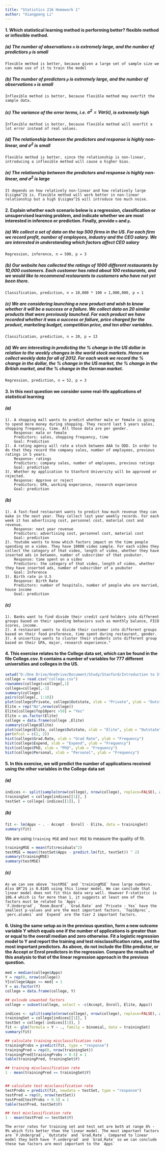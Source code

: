 ```yaml
---
title: "Statistics 216 Homework 1"
author: "Xiangpeng Li"
---
```


#### 1. Which statistical learning method is performing better? flexible method or inflexible method.
##### (a) The number of observations `n` is extremely large, and the number of predictiors `p` is small  
    Flexible method is better, because given a large set of sample size we can make use of it to train the model

##### (b) The number of predictors `p` is extremely large, and the number of observations `n` is small  
    Inflexible method is better, because flexible method may overfit the sample data.

##### (c) The variance of the error terms, i.e. $\sigma^2 = Var(\epsilon)$, is extremely high  
    Inflexible method is better, because flexible method will overfit a lot error instead of real values.

##### (d) The relationship between the predictors and response is highly non-linear, and $\sigma^2$ is small  
    Flexible method is better, since the relationship is non-linear, introducing a inflexible method will cause a higher bias.

##### (e) The relationship between the predictors and response is highly non-linear, and $\sigma^2$ is large  
    It depends on how relatively non-linear and how relatively large $\sigma^2$ is. Flexible method will work better in non-linear relationship but a high $\sigma^2$ will introduce too much noise.
    
    
    
#### 2. Explain whether each scenario below is a regression, classification or unsupervised learning problem, and indicate whether we are most interested in inference or prediction. Finally, provide `n` and `p`.
##### (a) We collect a set of data on the top 500 firms in the US. For each firm we record profit, number of employees, industry and the CEO salary. We are interested in understanding which factors affect CEO salary
    Regression, inference, n = 500, p = 3  
    
##### (b) Our website has collected the ratings of 1000 different restaurants by 10,000 customers. Each customer has rated about 100 restaurants, and we would like to recommend restaurants to customers who have not yet been there.  
    Classification, prediction, n = 10,000 * 100 = 1,000,000, p = 1  
    
##### (c) We are considering launching a new product and wish to know whether it will be a success or a failure. We collect data on 20 similar products that were previously launched. For each product we have recorded whether it was a success or failure, price charged for the product, marketing budget, competition price, and ten other variables.  
    Classification, prediction, n = 20, p = 13  
    
##### (d) We are interesting in predicting the % change in the US dollar in relation to the weekly changes in the world stock markets. Hence we collect weekly data for all of 2012. For each week we record the % change in the dollar, the % change in the US market, the % change in the British market, and the % change in the German market. 
    Regression, prediction, n = 52, p = 3
    

#### 3. In this next question we consider some real-life applications of statistical learning
##### (a) 
    1). A shopping mall wants to predict whether male or female is going to spend more money during shopping. They record last 5 years sales, shopping frequency, time. All those data are per gender.
        Response: male or female  
        Predictors: sales, shopping frequency, time  
        Goal: Prediction  
    2). A rating agency will rate a stock between AAA to DDD. In order to do that they record the company sales, number of employees, previous ratings in 5 years. 
        Response: ratings  
        Predictors: company sales, number of employees, previous ratings  
        Goal: prediction  
    3). Whether my application to Stanford University will be approved or rejected. 
        Response: Approve or reject  
        Predictors: GPA, working experience, research experience  
        Goal: prediction  
##### (b) 
    1). A fast-food restaurant wants to predict how much revenue they can make in the next year. They collect last year weekly records. For each week it has advertising cost, personnel cost, material cost and revenue.  
        Response: next year revenue  
        Predictors: advertising cost, personnel cost, material cost  
        Goal: prediction  
    2). Youtube wants to know which factors impact on the time people spending on a video. They have 10000 video sample. For each video they collect the category of that video, length of video, whether they have inserted ads in between, number of subscriber of that youbuter.   
        Response: time spent on a video  
        Predictors: the category of that video, length of video, whether they have inserted ads, number of subscriber of a youbuter  
        Goal: Inference  
    3). Birth rate in U.S  
        Response: Birth Rate  
        Predictors: number of hospitals, number of people who are married, house income  
        Goal: prediction
##### (c) 
    1). Banks want to find divide their credit card holders into different groups based on their spending behaviors such as monthly balance, FICO scores, income.  
    2). A restaurant wants to divide their customer into different groups based on their food preference, time spent during restaurant, gender.  
    3). A univertisy wants to cluster their students into different group based on their GPA, major, research experience." 

#### 4. This exercise relates to the College data set, which can be found in the file College.csv. It contains a number of variables for 777 different universities and colleges in the US.
```r
setwd("D:/One Drive/OneDrive/Document/Study/Stanford/Introduction to Statistical Learning/homework/hw1")
college = read.csv("college.csv")
rownames(college)=college[,1]
college=college[,-1]
summary(college)
pairs(college[, 1:10])
plot(college$Private, college$Outstate, xlab = "Private", ylab = "Outstate")
Elite = rep("No",nrow(college))
Elite[college$Top10perc >50] = "Yes"
Elite = as.factor(Elite)
college = data.frame(college ,Elite)
summary(college$Elite)
plot(college$Elite, college$Outstate, xlab = "Elite", ylab = "Outstate")
par(mfcol = c(2, 2))
hist(college$Grad.Rate, xlab = "Grad Rate", ylab = "Frequency")
hist(college$Expend, xlab = "Expend", ylab = "Frequency")
hist(college$PhD, xlab = "PhD", ylab = "Frequency")
hist(college$Personal, xlab = "Personal", ylab = "Frequency")
```  




#### 5. In this exercise, we will predict the number of applications received using the other variables in the College data set 
##### (a)

```r
indices <- split(sample(nrow(college), nrow(college), replace=FALSE), as.factor(1:2))
trainingSet = college[indices[[1]], ]
testSet = college[-indices[[1]], ]
```

##### (b)
```r
fit <- lm(Apps ~ . - Accept - Enroll - Elite, data = trainingSet)
summary(fit)
```
We are using `training MSE` and `test MSE` to measure the quality of fit.
```r
trainingMSE = mean(fit$residuals^2)
testMSE = mean((testSet$Apps - predict.lm(fit, testSet)) ^ 2)
summary(trainingMSE)
summary(testMSE)
```

##### (c)
    As we can see above `testMSE` and `trainingMSE` have large numbers. Also $R^2$ is 0.8105 using this linear model. We can conclude that linear model does not fit this data very well. However F-statistic is 106.4 which is far more than 1, it suggests at least one of the factors must be related to `Apps`.  
    `F.Undergrad`, `Room.Board`, `Grad.Rate` and `Private - Yes` have the smallest p-values and are the most important factors. `Top10prec`, `perc.alumni` and `Expend` are the tier 2 important factors.

#### 6. Using the same setup as in the previous question, form a new outcome variable Y which equals one if the number of applications is greater than or equal to the overall median and zero otherwise. Fit a logistic regression model to Y and report the training and test misclassification rates, and the most important predictors. As above, do not include the Elite predictor, or the Accept or Enrol predictors in the regression. Compare the results of this analysis to that of the linear regression approach in the previous question.
```r
med = median(college$Apps)
Y = rep(0, nrow(college))
Y[college$Apps >= med] = 1
Y = as.factor(Y)
college = data.frame(college, Y)

## exlcude unwanted factors
college = subset(college, select = -c(Accept, Enroll, Elite, Apps))

indices <- split(sample(nrow(college), nrow(college), replace=FALSE), as.factor(1:2))
trainingSet = college[indices[[1]], ]
testSet = college[-indices[[1]], ]
fit <- glm(formula = Y ~ ., family = binomial, data = trainingSet)
summary(fit)

## calculate training misclassification rate
trainingProbs = predict(fit, type = "response")
trainingPred = rep(0, nrow(trainingSet))
trainingPred[trainingProbs > 0.5] = 1
table(trainingPred, trainingSet$Y)

## training misclassification rate
1 - mean(trainingPred == trainingSet$Y)


## calculate test misclassification rate
testProbs = predict(fit, newdata = testSet, type = "response")
testPred = rep(0, nrow(testSet))
testPred[testProbs > 0.5] = 1
table(testPred, testSet$Y)

## test misclassification rate
1 - mean(testPred == testSet$Y)
```
    The error rates for training set and test set are both at range 6% - 9% which fits better than the linear model. The most important factors are `F.Undergrad`, `Outstate` and `Grad.Rate`. Compared to linear model they both have `F.undergrad` and `Grad.Rate` so we can conclude these two factors are most important to the `Apps`
  
